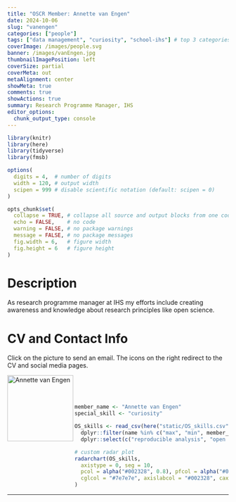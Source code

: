 ```yaml
---
title: "OSCR Member: Annette van Engen"
date: 2024-10-06
slug: "vanengen"
categories: ["people"]
tags: ["data management", "curiosity", "school-ihs"] # top 3 categories + unique + school
coverImage: /images/people.svg
banner: /images/vanEngen.jpg
thumbnailImagePosition: left
coverSize: partial
coverMeta: out
metaAlignment: center
showMeta: true
comments: true
showActions: true
summary: Research Programme Manager, IHS
editor_options: 
  chunk_output_type: console
---
```


```r

library(knitr)
library(here)
library(tidyverse)
library(fmsb)

options(
  digits = 4,  # number of digits
  width = 120, # output width
  scipen = 999 # disable scientific notation (default: scipen = 0)
)

opts_chunk$set(
  collapse = TRUE, # collapse all source and output blocks from one code chunk into a single block
  echo = FALSE,    # no code
  warning = FALSE, # no package warnings
  message = FALSE, # no package messages
  fig.width = 6,   # figure width
  fig.height = 6   # figure height
)

```

# Description

As research programme manager at IHS my efforts include creating awareness and knowledge about research principles like open science.

# CV and Contact Info

Click on the picture to send an email. The icons on the right redirect to the CV and social media pages.

<!-- EMAIL -->
<p>
  <a href="mailto:vanengen@ihs.nl">
  <img border="0" alt="Annette van Engen" src="/images/vanEngen.jpg" width="150" height="150" align="left">
  </a>
</p>

<!-- CV -->
<p align="center">
  <a href="https://www.ihs.nl/en/about/ihs-staff/ihs-professional-services-staff/annette-van-engen" class="fa fa-file fa-2x" style="color:#00B969;">
  </a>
</p>

<!-- LINKEDIN -->
<p align="center">
  <a href="https://www.linkedin.com/in/annettevanengen/" class="fa fa-linkedin fa-2x" style="color:#000000;">
  </a>
</p>

<BR><BR><BR>

<!-- # Expertise -->

```r

member_name <- "Annette van Engen"
special_skill <- "curiosity"

OS_skills <- read_csv(here("static/OS_skills.csv")) %>%
  dplyr::filter(name %in% c("max", "min", member_name)) %>%
  dplyr::select(c("reproducible analysis", "open source software", "data sharing", all_of(special_skill), "preregistration", "open access", "data management"))

# custom radar plot
radarchart(OS_skills,
  axistype = 0, seg = 10,
  pcol = alpha("#002328", 0.8), pfcol = alpha("#00B969", 0.6), plwd = 4, centerzero = TRUE, # polygon
  cglcol = "#7e7e7e", axislabcol = "#002328", caxislabels = seq(0, 10, 2), cglwd = 0.8 # grid
)

```

***


